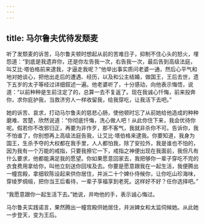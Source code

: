 ```yaml
---
---
---
```

title: 马尔鲁夫优待发颓麦
---




听了发颓麦的诉苦，马尔鲁夫顿时想起从前的苦难日子，抑制不住心头的怒火，埋怨道：“到底是我遗弃你，还是你左告我一次，右告我一次，最后告到高级法庭，叫艾比·塔伯格前来逮我，才逼走我呢？”他举出事实质问老婆一通，然后心平气和地对她谈心，把他出走后的遭遇、经历，以及和公主结婚，做国王，王后去世，遗下五岁的太子等经过详细叙述一遍。他老婆听了，十分感动，向他表示悔悟，说道：“以前种种是生前注定了的，总算一去不复返了。现在我诚心忏悔，前来投奔你，求你庇护我，当救济穷人一样收留我，给我穿吃，让我活下去吧。”

她的诉苦、哀求，打动马尔鲁夫的慈悲心肠，使他顿时忘了从前她给他造成的种种磨难、苦楚，欣然说道：“你彻底忏悔，洗心做人吧！从此你住下来，我会优待你呢。假若你不改邪归正，再要为非作歹，那不客气，我就非杀你不可。告诉你，我不怕谁了，你别想再上高级法庭告我，让艾比·塔伯格来逮我。你要知道，我身为国王，生杀予夺的大权都在我手里，人人都怕我，除了安拉外，我是谁也不怕的，因为我有一个万能的戒指，只要我擦它一下，戒指之神便出现在我面前，我但凡有什么要求，他都能满足我的愿望。你如果愿意回家去，我把够你一辈子穿吃不完的衣食费用拿给你，叫他立刻送你回埃及去。你要是愿意跟我在一起生活，我便腾出一幢宫殿，拿细软陈设起来供你居住，并派二十个婢仆侍候你，让你吃山珍海味，穿绫罗绸缎，把你当王后看待，一辈子享福享到老死。这样好不好？任你选择吧。”

“我愿意跟你一起生活下去。”她说，并吻他的手，表示诚心悔过。

马尔鲁夫实践诺言，果然腾出一幢宫殿供她居住，并派婢女和太监伺候她。从此她一步登天，变为王后。